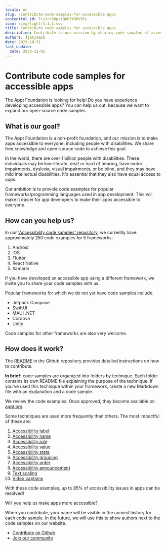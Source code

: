 ```yaml
---
locale: en
slug: /contribute-code-samples-for-accessible-apps
contentful_id: 7ixJtrObpstQHOlYXMV9fe
icon: /img/light/4.1.1.svg
title: Contribute code samples for accessible apps
description: Contribute to our mission by sharing code samples of accessible apps.
authors: [janjaap]
date: 2023-10-31
last_update:
  date: 2023-11-01
---
```


# Contribute code samples for accessible apps

The Appt Foundation is looking for help! Do you have experience developing accessible apps? You can help us out, because we want to expand our open-source code samples.

## What is our goal?

The Appt Foundation is a non-profit foundation, and our mission is to make apps accessible to everyone, including people with disabilities. We share free knowledge and open-source code to achieve this goal.

In the world, there are over 1 billion people with disabilities. These individuals may be low-literate, deaf or hard of hearing, have motor impairments, dyslexia, visual impairments, or be blind, and they may have mild intellectual disabilities. It's essential that they also have equal access to apps.

Our ambition is to provide code examples for popular frameworks/programming languages used in app development. This will make it easier for app developers to make their apps accessible to everyone.

## How can you help us?

In our ['Accessibility code samples' repository](https://github.com/appt-org/accessibility-code-examples), we currently have approximately 250 code examples for 5 frameworks:

1. Android
2. iOS
3. Flutter
4. React Native
5. Xamarin

If you have developed an accessible app using a different framework, we invite you to share your code samples with us.

Popular frameworks for which we do not yet have code samples include:

- Jetpack Compose
- SwiftUI
- MAUI .NET
- Cordova
- Unity

Code samples for other frameworks are also very welcome.

## How does it work?

The [README](https://github.com/appt-org/accessibility-code-examples#readme) in the Github repository provides detailed instructions on how to contribute.

**In brief:** code samples are organized into folders by technique. Each folder contains its own README file explaining the purpose of the technique. If you've used this technique within your framework, create a new Markdown file with an explanation and a code sample.

We review the code examples. Once approved, they become available on [appt.org](https://appt.org).

Some techniques are used more frequently than others. The most impactful of these are:

1. [Accessibility label](https://github.com/appt-org/accessibility-code-examples/tree/main/accessibility-label)
2. [Accessibility name](https://github.com/appt-org/accessibility-code-examples/tree/main/accessibility-name)
3. [Accessibility role](https://github.com/appt-org/accessibility-code-examples/tree/main/accessibility-role)
4. [Accessibility value](https://github.com/appt-org/accessibility-code-examples/tree/main/accessibility-value)
5. [Accessibility state](https://github.com/appt-org/accessibility-code-examples/tree/main/accessibility-state)
6. [Accessibility grouping](https://github.com/appt-org/accessibility-code-examples/tree/main/accessibility-group)
7. [Accessibility order](https://github.com/appt-org/accessibility-code-examples/tree/main/accessibility-order)
8. [Accessibility announcement](https://github.com/appt-org/accessibility-code-examples/tree/main/accessibility-announcement)
9. [Text scaling](https://github.com/appt-org/accessibility-code-examples/tree/main/text-scale)
10. [Video captions](https://github.com/appt-org/accessibility-code-examples/tree/main/media-captions)

With these code examples, up to 85% of accessibility issues in apps can be resolved!

Will you help us make apps more accessible?

When you contribute, your name will be visible in the commit history for each code sample. In the future, we will use this to show authors next to the code samples on our website.

- [Contribute on Github](https://github.com/appt-org/accessibility-code-examples/tree/main)
- [Join our community](https://appt.li/slack)
